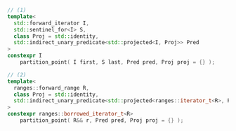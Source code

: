 ```cpp
// (1)
template<
  std::forward_iterator I,
  std::sentinel_for<I> S,
  class Proj = std::identity,
  std::indirect_unary_predicate<std::projected<I, Proj>> Pred
>
constexpr I
    partition_point( I first, S last, Pred pred, Proj proj = {} );

// (2)
template<
  ranges::forward_range R,
  class Proj = std::identity,
  std::indirect_unary_predicate<std::projected<ranges::iterator_t<R>, Proj>> Pred
>
constexpr ranges::borrowed_iterator_t<R>
    partition_point( R&& r, Pred pred, Proj proj = {} );
```
